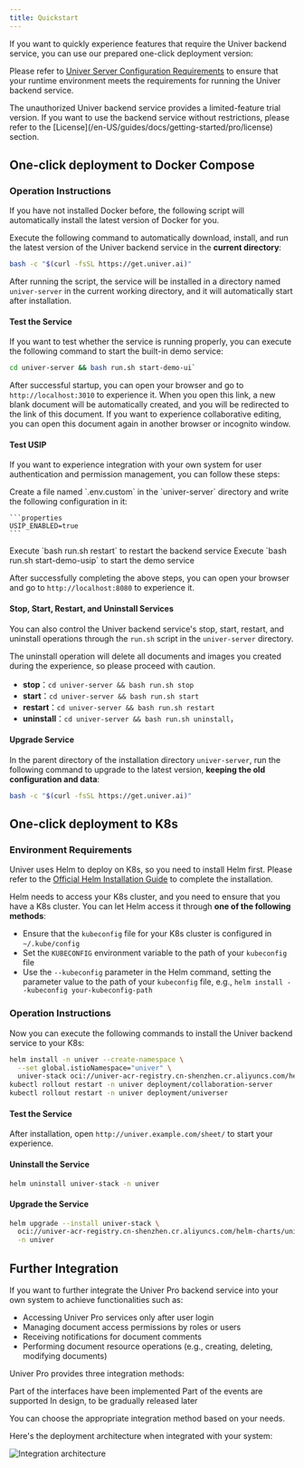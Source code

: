 ```yaml
---
title: Quickstart
---
```


If you want to quickly experience features that require the Univer backend service, you can use our prepared one-click deployment version:

Please refer to [Univer Server Configuration Requirements](/en-US/guides/docs/getting-started/pro/introduction#%E7%8E%AF%E5%A2%83%E8%A6%81%E6%B1%82) to ensure that your runtime environment meets the requirements for running the Univer backend service.

<Callout>
  The unauthorized Univer backend service provides a limited-feature trial version. If you want to use the backend service without restrictions, please refer to the [License](/en-US/guides/docs/getting-started/pro/license) section.
</Callout>

## One-click deployment to Docker Compose

### Operation Instructions

<Callout type="warning" title="Note">
  If you have not installed Docker before, the following script will automatically install the latest version of Docker for you.
</Callout>

Execute the following command to automatically download, install, and run the latest version of the Univer backend service in the **current directory**:

```bash
bash -c "$(curl -fsSL https://get.univer.ai)"
```

After running the script, the service will be installed in a directory named `univer-server` in the current working directory, and it will automatically start after installation.

#### Test the Service

If you want to test whether the service is running properly, you can execute the following command to start the built-in demo service:

```bash
cd univer-server && bash run.sh start-demo-ui`
```

After successful startup, you can open your browser and go to `http://localhost:3010` to experience it. When you open this link, a new blank document will be automatically created, and you will be redirected to the link of this document. If you want to experience collaborative editing, you can open this document again in another browser or incognito window.

#### Test USIP

If you want to experience integration with your own system for user authentication and permission management, you can follow these steps:

<Steps>
  <Step>
    Create a file named `.env.custom` in the `univer-server` directory and write the following configuration in it:

    ```properties
    USIP_ENABLED=true
    ```
  </Step>
  <Step>
    Execute `bash run.sh restart` to restart the backend service
  </Step>
  <Step>
    Execute `bash run.sh start-demo-usip` to start the demo service
  </Step>
</Steps>

After successfully completing the above steps, you can open your browser and go to `http://localhost:8080` to experience it.

#### Stop, Start, Restart, and Uninstall Services

You can also control the Univer backend service's stop, start, restart, and uninstall operations through the `run.sh` script in the `univer-server` directory.

<Callout type="warning" title="Caution">
  The uninstall operation will delete all documents and images you created during the experience, so please proceed with caution.
</Callout>

- **stop**：`cd univer-server && bash run.sh stop`
- **start**：`cd univer-server && bash run.sh start`
- **restart**：`cd univer-server && bash run.sh restart`
- **uninstall**：`cd univer-server && bash run.sh uninstall`，

#### Upgrade Service

In the parent directory of the installation directory `univer-server`, run the following command to upgrade to the latest version, **keeping the old configuration and data**:

```bash
bash -c "$(curl -fsSL https://get.univer.ai)"
```

## One-click deployment to K8s

### Environment Requirements

Univer uses Helm to deploy on K8s, so you need to install Helm first. Please refer to the [Official Helm Installation Guide](https://helm.sh/docs/intro/install/) to complete the installation.

Helm needs to access your K8s cluster, and you need to ensure that you have a K8s cluster. You can let Helm access it through **one of the following methods**:

- Ensure that the `kubeconfig` file for your K8s cluster is configured in `~/.kube/config`
- Set the `KUBECONFIG` environment variable to the path of your `kubeconfig` file
- Use the `--kubeconfig` parameter in the Helm command, setting the parameter value to the path of your `kubeconfig` file, e.g., `helm install --kubeconfig your-kubeconfig-path`

### Operation Instructions

Now you can execute the following commands to install the Univer backend service to your K8s:

```bash
helm install -n univer --create-namespace \
  --set global.istioNamespace="univer" \
  univer-stack oci://univer-acr-registry.cn-shenzhen.cr.aliyuncs.com/helm-charts/univer-stack
kubectl rollout restart -n univer deployment/collaboration-server
kubectl rollout restart -n univer deployment/universer
```

#### Test the Service

After installation, open `http://univer.example.com/sheet/` to start your experience.

#### Uninstall the Service

```bash
helm uninstall univer-stack -n univer
```

#### Upgrade the Service

```bash
helm upgrade --install univer-stack \
  oci://univer-acr-registry.cn-shenzhen.cr.aliyuncs.com/helm-charts/univer-stack \
  -n univer
```

## Further Integration

If you want to further integrate the Univer Pro backend service into your own system to achieve functionalities such as:

- Accessing Univer Pro services only after user login
- Managing document access permissions by roles or users
- Receiving notifications for document comments
- Performing document resource operations (e.g., creating, deleting, modifying documents)

Univer Pro provides three integration methods:

<Cards>
  <Card title="USIP" href="/en-US/guides/docs/getting-started/pro/usip">
    Part of the interfaces have been implemented
  </Card>
  <Card title="Univer Event Ssynchronization" href="/en-US/guides/docs/getting-started/pro/event-sync">
    Part of the events are supported
  </Card>
  <Card title="OpenAPI">
    In design, to be gradually released later
  </Card>
</Cards>

You can choose the appropriate integration method based on your needs.

Here's the deployment architecture when integrated with your system:

![Integration architecture](./server/integration-arch.png)

